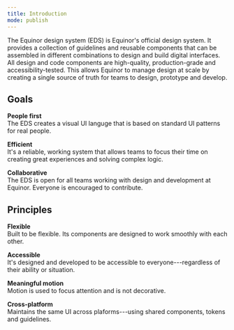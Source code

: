 ```yaml
---
title: Introduction
mode: publish
---
```



The Equinor design system (EDS) is Equinor's official design system. It provides a collection of guidelines and reusable components that can be assembled in different combinations to design and build digital interfaces.
All design and code components are high-quality, production-grade and accessibility-tested. 
This allows Equinor to manage design at scale by creating a single source of truth for teams to design, prototype and develop.


## Goals

**People first**  
The EDS creates a visual UI languge that is based on standard UI patterns for real people.

**Efficient**  
It's a reliable, working system that allows teams to focus their time on creating great experiences and solving complex logic. 

**Collaborative**  
The EDS is open for all teams working with design and development at Equinor. Everyone is encouraged to contribute.


## Principles 

**Flexible**  
Built to be flexible. Its components are designed to work smoothly with each other. 

**Accessible**  
It's designed and developed to be accessible to everyone---regardless of their ability or situation.

**Meaningful motion**  
Motion is used to focus attention and is not decorative. 

**Cross-platform**  
Maintains the same UI across plaforms---using shared components, tokens and guidelines. 
